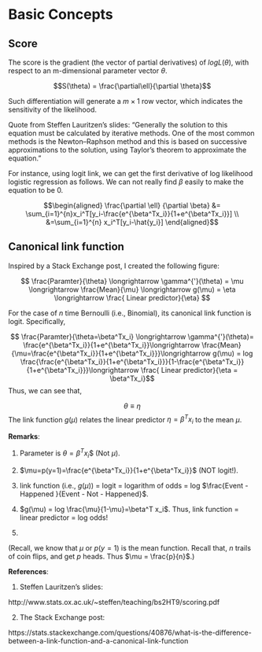 # Basic Concepts

## Score

The score is the gradient (the vector of partial derivatives) of $log L(\theta)$, with respect to an m-dimensional parameter vector $\theta$.

$$S(\theta) = \frac{\partial\ell}{\partial \theta}$$

Such differentiation will generate a $m\times 1$ row vector, which indicates the sensitivity of the likelihood.

Quote from Steffen Lauritzen's slides: "Generally the solution to this equation must be calculated by iterative methods. One of the most common methods is the Newton–Raphson
method and this is based on successive approximations to the solution, using Taylor’s theorem to approximate the equation."


For instance, using logit link, we can get the first derivative of log likelihood logistic regression as follows. We can not really find $\beta$ easily to make the equation to be 0. 

$$\begin{aligned}
\frac{\partial \ell} {\partial \beta} 
&= \sum_{i=1}^{n}x_i^T[y_i-\frac{e^{\beta^Tx_i}}{1+e^{\beta^Tx_i}}] \\
&=\sum_{i=1}^{n} x_i^T[y_i-\hat{y_i}]
\end{aligned}$$

## Canonical link function

Inspired by a Stack Exchange post, I created the following figure:

$$ \frac{Paramter}{\theta} \longrightarrow \gamma^{'}(\theta) = \mu \longrightarrow \frac{Mean}{\mu} \longrightarrow g(\mu) = \eta \longrightarrow \frac{ Linear predictor}{\eta} $$


For the case of $n$ time Bernoulli (i.e., Binomial), its canonical link function is logit. Specifically, 

$$ \frac{Paramter}{\theta=\beta^Tx_i} \longrightarrow \gamma^{'}(\theta)= \frac{e^{\beta^Tx_i}}{1+e^{\beta^Tx_i}}\longrightarrow \frac{Mean}{\mu=\frac{e^{\beta^Tx_i}}{1+e^{\beta^Tx_i}}}\longrightarrow g(\mu) = log \frac{\frac{e^{\beta^Tx_i}}{1+e^{\beta^Tx_i}}}{1-\frac{e^{\beta^Tx_i}}{1+e^{\beta^Tx_i}}}\longrightarrow \frac{ Linear predictor}{\eta = \beta^Tx_i}$$
Thus, we can see that,

$$\theta \equiv \eta $$
The link function $g(\mu)$ relates the linear predictor $\eta = \beta^Tx_i$ to the mean $\mu$.

__Remarks__:

(1) Parameter is $\theta = \beta ^T x_i$$ (Not $\mu$).

(2) $\mu=p(y=1)=\frac{e^{\beta^Tx_i}}{1+e^{\beta^Tx_i}}$ (NOT logit!).

(3) link function (i.e., $g(\mu)$) = logit = logarithm of odds = log $\frac{Event - Happened }{Event - Not - Happened}$.

(4) $g(\mu) = log \frac{\mu}{1-\mu}=\beta^T x_i$. Thus, link function = linear predictor = log odds! 

(5) 

(Recall, we know that $\mu$ or $p(y=1)$ is the mean function. Recall that, $n$ trails of coin flips, and get $p$ heads. Thus $\mu = \frac{p}{n}$.)



__References__:

1. Steffen Lauritzen's slides:

http://www.stats.ox.ac.uk/~steffen/teaching/bs2HT9/scoring.pdf

2. The Stack Exchange post:

https://stats.stackexchange.com/questions/40876/what-is-the-difference-between-a-link-function-and-a-canonical-link-function


